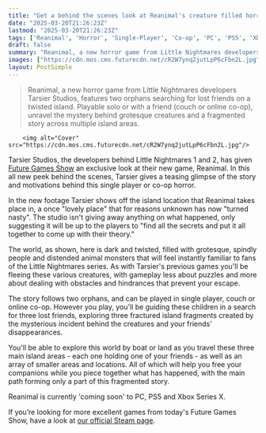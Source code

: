 ```yaml
---
title: "Get a behind the scenes look at Reanimal's creature filled horror, from the creators of Little Nightmares 1 and 2"
date: "2025-03-20T21:26:23Z"
lastmod: "2025-03-20T21:26:23Z"
tags: ['Reanimal', 'Horror', 'Single-Player', 'Co-op', 'PC', 'PS5', 'Xbox Series X']
draft: false
summary: "Reanimal, a new horror game from Little Nightmares developers Tarsier Studios, features two orphans searching for lost friends on a twisted island.  Playable solo or with a friend (couch or online co-op), unravel the mystery behind grotesque creatures and a fragmented story across multiple island areas."
images: ["https://cdn.mos.cms.futurecdn.net/cR2W7ynq2jutLpP6cFbn2L.jpg"]
layout: PostSimple
---
```

> Reanimal, a new horror game from Little Nightmares developers Tarsier Studios, features two orphans searching for lost friends on a twisted island.  Playable solo or with a friend (couch or online co-op), unravel the mystery behind grotesque creatures and a fragmented story across multiple island areas.


        <img alt="Cover" src="https://cdn.mos.cms.futurecdn.net/cR2W7ynq2jutLpP6cFbn2L.jpg"/>
        
Tarsier Studios, the developers behind Little Nightmares 1 and 2, has given [Future Games Show](https://www.gamesradar.com/future-games-show/) an exclusive look at their new game, Reanimal. In this all new peek behind the scenes, Tarsier gives a teasing glimpse of the story and motivations behind this single player or co-op horror.

In the new footage Tarsier shows off the island location that Reanimal takes place in, a once "lovely place" that for reasons unknown has now "turned nasty". The studio isn't giving away anything on what happened, only suggesting it will be up to the players to "find all the secrets and put it all together to come up with their theory."

The world, as shown, here is dark and twisted, filled with grotesque, spindly people and distended animal monsters that will feel instantly familiar to fans of the Little Nightmares series. As with Tarsier's previous games you'll be fleeing these various creatures, with gameplay less about puzzles and more about dealing with obstacles and hindrances that prevent your escape.

The story follows two orphans, and can be played in single player, couch or online co-op. However you play, you'll be guiding these children in a search for three lost friends, exploring three fractured island fragments created by the mysterious incident behind the creatures and your friends' disappearances.

You'll be able to explore this world by boat or land as you travel these three main island areas - each one holding one of your friends - as well as an array of smaller areas and locations. All of which will help you free your companions while you piece together what has happened, with the main path forming only a part of this fragmented story.

Reanimal is currently 'coming soon' to PC, PS5 and Xbox Series X.

If you’re looking for more excellent games from today's Future Games Show, have a look at [our official Steam page](https://store.steampowered.com/sale/futuregamesshow).
        